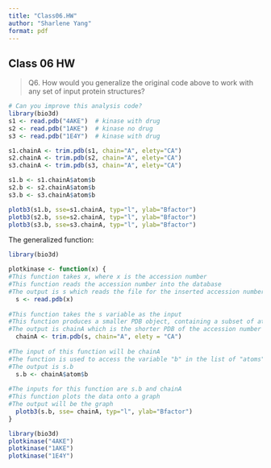 ```yaml
---
title: "Class06.HW"
author: "Sharlene Yang"
format: pdf
---
```


## Class 06 HW

>Q6. How would you generalize the original code above to work with any set of input protein structures?

```r
# Can you improve this analysis code? 
library(bio3d) 
s1 <- read.pdb("4AKE")  # kinase with drug 
s2 <- read.pdb("1AKE")  # kinase no drug 
s3 <- read.pdb("1E4Y")  # kinase with drug 

s1.chainA <- trim.pdb(s1, chain="A", elety="CA") 
s2.chainA <- trim.pdb(s2, chain="A", elety="CA") 
s3.chainA <- trim.pdb(s3, chain="A", elety="CA") 

s1.b <- s1.chainA$atom$b 
s2.b <- s2.chainA$atom$b 
s3.b <- s3.chainA$atom$b

plotb3(s1.b, sse=s1.chainA, typ="l", ylab="Bfactor") 
plotb3(s2.b, sse=s2.chainA, typ="l", ylab="Bfactor") 
plotb3(s3.b, sse=s3.chainA, typ="l", ylab="Bfactor")
```



The generalized function:
```r
library(bio3d)

plotkinase <- function(x) {
#This function takes x, where x is the accession number
#This function reads the accession number into the database
#The output is s which reads the file for the inserted accession number
  s <- read.pdb(x)
  
#This function takes the s variable as the input 
#This function produces a smaller PDB object, containing a subset of atoms as its output
#The output is chainA which is the shorter PDB of the accession number
  chainA <- trim.pdb(s, chain="A", elety = "CA")
  
#The input of this function will be chainA
#The function is used to access the variable "b" in the list of "atoms" in chainA 
#The output is s.b
  s.b <- chainA$atom$b
  
#The inputs for this function are s.b and chainA
#This function plots the data onto a graph
#The output will be the graph
  plotb3(s.b, sse= chainA, typ="l", ylab="Bfactor")
}

```

```r
library(bio3d) 
plotkinase("4AKE")
plotkinase("1AKE")
plotkinase("1E4Y")
```


